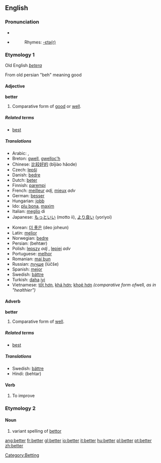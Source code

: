 ==English==

{{rank|going|knew|seen|207|better|name|among|done}}

=== Pronunciation ===
*{{IPA|/ˈbɛɾɚ/}}
*{{audio|en-us-better.ogg|Audio (US)}}
*:Rhymes: [[Rhymes:English:-ɛtə(r)|-ɛtə(r)]]

===Etymology 1===
Old English ''[[betera]]''

From old persian "beh" meaning good
==== Adjective ====
'''better'''

# Comparative form of [[good]] or [[well]].

=====Related terms=====
*[[best]]

===== Translations =====
{{top}}
*Arabic: {{ARchar|[[افضل|أفضل]]}} {{Unicode|(’áfɖal)}}, {{ARchar|[[احسن|أحسن]]}} {{Unicode|(’áħsan)}}
*Breton: [[gwell]], [[gwelloc'h]]
*Chinese: [[比较好的]] (bǐjiào hǎode)
*Czech: [[lepší]]
*Danish: [[bedre]]
*Dutch: [[beter]]
*Finnish: [[parempi]]
*French: [[meilleur]] ''adj'', [[mieux]] ''adv''
*German: [[besser]]
*Hungarian: [[jobb]]
*Ido: [[plu bona]], [[maxim]]
*Italian: [[meglio]] di
*Japanese: [[もっと]][[いい]] (motto ii), [[より良い]] (yoriyoi)
{{mid}}
*Korean: [[더 좋은]] (deo joheun)
*Latin: [[melior]]
*Norwegian: [[bedre]]
*Persian: {{FAchar|[[بهتر|بِهتَر]]}} (behtær)
*Polish: [[lepszy]] ''adj'' {{m}}, [[lepiej]] ''adv''
*Portuguese: [[melhor]]
*Romanian: [[mai bun]]
*Russian: [[лучше]] (lúčše)
*Spanish: [[mejor]]
*Swedish: [[bättre]]
*Turkish: [[daha]] [[iyi]]
*Vietnamese: [[tốt hơn]], [[khá hơn]]; [[khoẻ hơn]] ''(comparative form of ''well'', as in "healthier")''
{{bottom}}

====Adverb====
'''better'''
# Comparative form of [[well]].

=====Related terms=====
*[[best]]

=====Translations=====
*Swedish: [[bättre]]
*Hindi: (behtar)

====Verb====
{{conj|better|betters|bettered|bettered|bettering}}
#To improve

===Etymology 2===
====Noun====
#variant spelling of [[bettor]]

[[Category:Betting]]

[[ang:better]]
[[fr:better]]
[[gl:better]]
[[io:better]]
[[it:better]]
[[hu:better]]
[[pl:better]]
[[pt:better]]
[[zh:better]]